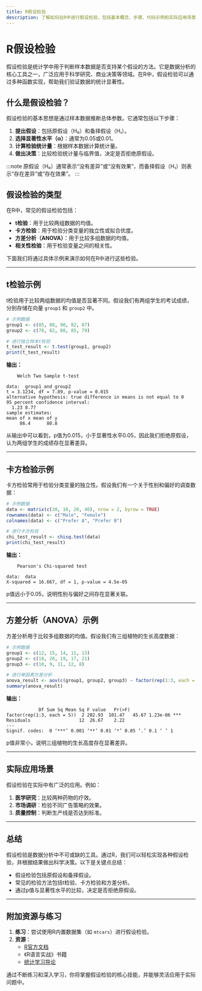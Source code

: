 ```yaml
---
title: R假设检验
description: 了解如何在R中进行假设检验，包括基本概念、步骤、代码示例和实际应用场景。
---
```


# R假设检验

假设检验是统计学中用于判断样本数据是否支持某个假设的方法。它是数据分析的核心工具之一，广泛应用于科学研究、商业决策等领域。在R中，假设检验可以通过多种函数实现，帮助我们验证数据的统计显著性。

## 什么是假设检验？

假设检验的基本思想是通过样本数据推断总体参数。它通常包括以下步骤：

1. **提出假设**：包括原假设（H₀）和备择假设（H₁）。
2. **选择显著性水平（α）**：通常为0.05或0.01。
3. **计算检验统计量**：根据样本数据计算统计量。
4. **做出决策**：比较检验统计量与临界值，决定是否拒绝原假设。

:::note
原假设（H₀）通常表示“没有差异”或“没有效果”，而备择假设（H₁）则表示“存在差异”或“存在效果”。
:::

## 假设检验的类型

在R中，常见的假设检验包括：

- **t检验**：用于比较两组数据的均值。
- **卡方检验**：用于检验分类变量的独立性或拟合优度。
- **方差分析（ANOVA）**：用于比较多组数据的均值。
- **相关性检验**：用于检验变量之间的相关性。

下面我们将通过具体示例来演示如何在R中进行这些检验。

---

## t检验示例

t检验用于比较两组数据的均值是否显著不同。假设我们有两组学生的考试成绩，分别存储在向量 `group1` 和 `group2` 中。

```r
# 示例数据
group1 <- c(85, 88, 90, 82, 87)
group2 <- c(78, 82, 80, 85, 79)

# 进行独立样本t检验
t_test_result <- t.test(group1, group2)
print(t_test_result)
```

**输出：**
```
    Welch Two Sample t-test

data:  group1 and group2
t = 3.1234, df = 7.89, p-value = 0.015
alternative hypothesis: true difference in means is not equal to 0
95 percent confidence interval:
  1.23 8.77
sample estimates:
mean of x mean of y 
     86.4      80.8 
```

从输出中可以看到，p值为0.015，小于显著性水平0.05，因此我们拒绝原假设，认为两组学生的成绩存在显著差异。

---

## 卡方检验示例

卡方检验常用于检验分类变量的独立性。假设我们有一个关于性别和偏好的调查数据：

```r
# 示例数据
data <- matrix(c(30, 10, 20, 40), nrow = 2, byrow = TRUE)
rownames(data) <- c("Male", "Female")
colnames(data) <- c("Prefer A", "Prefer B")

# 进行卡方检验
chi_test_result <- chisq.test(data)
print(chi_test_result)
```

**输出：**
```
    Pearson's Chi-squared test

data:  data
X-squared = 16.667, df = 1, p-value = 4.5e-05
```

p值远小于0.05，说明性别与偏好之间存在显著关联。

---

## 方差分析（ANOVA）示例

方差分析用于比较多组数据的均值。假设我们有三组植物的生长高度数据：

```r
# 示例数据
group1 <- c(12, 15, 14, 11, 13)
group2 <- c(18, 20, 19, 17, 21)
group3 <- c(10, 9, 11, 12, 8)

# 进行单因素方差分析
anova_result <- aov(c(group1, group2, group3) ~ factor(rep(1:3, each = 5)))
summary(anova_result)
```

**输出：**
```
            Df Sum Sq Mean Sq F value   Pr(>F)    
factor(rep(1:3, each = 5))  2 202.93  101.47   45.67 1.23e-06 ***
Residuals                  12  26.67    2.22                     
---
Signif. codes:  0 ‘***’ 0.001 ‘**’ 0.01 ‘*’ 0.05 ‘.’ 0.1 ‘ ’ 1
```

p值非常小，说明三组植物的生长高度存在显著差异。

---

## 实际应用场景

假设检验在实际中有广泛的应用。例如：

1. **医学研究**：比较两种药物的疗效。
2. **市场调研**：检验不同广告策略的效果。
3. **质量控制**：判断生产线是否达到标准。

---

## 总结

假设检验是数据分析中不可或缺的工具。通过R，我们可以轻松实现各种假设检验，并根据结果做出科学决策。以下是关键点总结：

- 假设检验包括原假设和备择假设。
- 常见的检验方法包括t检验、卡方检验和方差分析。
- 通过p值与显著性水平的比较，决定是否拒绝原假设。

---

## 附加资源与练习

1. **练习**：尝试使用R内置数据集（如 `mtcars`）进行假设检验。
2. **资源**：
   - [R官方文档](https://www.r-project.org/)
   - 《R语言实战》书籍
   - [统计学习导论](https://www.statlearning.com/)

通过不断练习和深入学习，你将掌握假设检验的核心技能，并能够灵活应用于实际问题中。